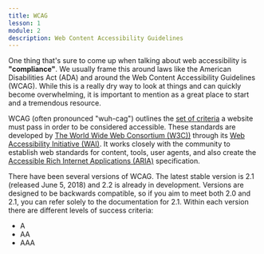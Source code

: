 ```yaml
---
title: WCAG
lesson: 1
module: 2
description: Web Content Accessibility Guidelines
---
```


One thing that's sure to come up when talking about web accessibility is **"compliance"**. We usually frame this around laws like the American Disabilities Act (ADA) and around the Web Content Accessibility Guidelines (WCAG).
While this is a really dry way to look at things and can quickly become overwhelming, it is important to mention as a great place to start and a tremendous resource.

WCAG (often pronounced "wuh-cag") outlines the [set of criteria](https://www.w3.org/WAI/standards-guidelines/wcag/) a website must pass in order to be considered accessible. These standards are developed by [The World Wide Web Consortium (W3C))](https://www.w3.org/Consortium/) through its [Web Accessibility Initiative (WAI)](https://www.w3.org/WAI/). It works closely with the community to establish web standards for content, tools, user agents, and also create the [Accessible Rich Internet Applications (ARIA)](https://www.w3.org/WAI/standards-guidelines/aria/) specification.

There have been several versions of WCAG. The latest stable version is 2.1 (released June 5, 2018) and 2.2 is already in development. Versions are designed to be backwards compatible, so if you aim to meet both 2.0 and 2.1, you can refer solely to the documentation for 2.1.
Within each version there are different levels of success criteria:

- A
- AA
- AAA
